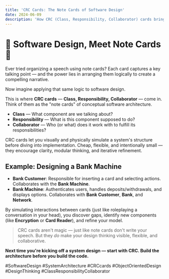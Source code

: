 ```yaml
---
title: 'CRC Cards: The Note Cards of Software Design'
date: 2024-06-09
description: 'How CRC (Class, Responsibility, Collaborator) cards bring clarity and flexibility to conceptual software architecture. Practical analogy, example, and actionable advice.'
---
```


# 🧠 Software Design, Meet Note Cards 🧠

Ever tried organizing a speech using note cards? Each card captures a key talking point — and the power lies in arranging them logically to create a compelling narrative.

Now imagine applying that same logic to software design.

This is where **CRC cards** — **Class, Responsibility, Collaborator** — come in. Think of them as the "note cards" of conceptual software architecture.

- **Class** — What component are we talking about?
- **Responsibility** — What is this component supposed to do?
- **Collaborator** — Who (or what) does it work with to fulfill its responsibilities?

CRC cards let you visually and physically simulate a system's structure before diving into implementation. Cheap, flexible, and intentionally small — they encourage clarity, modular thinking, and iterative refinement.

## Example: Designing a Bank Machine

- **Bank Customer**: Responsible for inserting a card and selecting actions. Collaborates with the **Bank Machine**.
- **Bank Machine**: Authenticates users, handles deposits/withdrawals, and displays options. Collaborates with **Bank Customer**, **Bank**, and **Network**.

By simulating interactions between cards (just like roleplaying a conversation in your head), you discover gaps, identify new components (like **Encryption** or **Card Reader**), and refine your model.

> CRC cards aren't magic — just like note cards don't write your speech. But they _do_ make your design thinking visible, flexible, and collaborative.

**Next time you're kicking off a system design — start with CRC. Build the architecture before you build the code.**

#SoftwareDesign #SystemArchitecture #CRCcards #ObjectOrientedDesign #DesignThinking #ClassResponsibilityCollaborator
